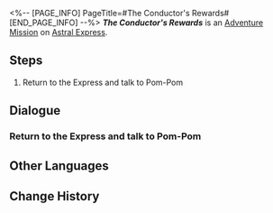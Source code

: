 <%-- [PAGE_INFO]
PageTitle=#The Conductor's Rewards#
[END_PAGE_INFO] --%>
{{Stub|Dialogue.}}
{{Mission Infobox
|id            = 4050005
|title         = 
|image         = <!--Mission The Conductor's Rewards.png-->
|type          = Adventure
|event_name    = 
|chapter       = 
|requirements  = 
* [[Trailblaze Mission]] ''[[Travelers on a Winter Night]]'' completed
* Reach [[Trailblaze Level]] 12
|summary       = <!--official mission summary from Fate's Atlas-->
|characters    = Trailblazer
|startLocation = [[Astral Express]] - [[Parlor Car]]
|world         = Astral Express
|area          = Parlor Car
|prev          = 
|next          = 
|exp           = 
|credits       = 15000
|stellarJade   = 10
|other         = {{Card List|Adventure Log*2; Sparse Aether*3}}
}}
'''''The Conductor's Rewards''''' is an [[Adventure Mission]] on [[Astral Express]].

==Steps==
# Return to the Express and talk to Pom-Pom

<!--
==Gameplay Notes==

--><!--
==Trial Character==

-->
==Dialogue==
{{Stub Dialogue}}
{{Dialogue Start}}
:{{tx}}
{{Dialogue End}}

===Return to the Express and talk to Pom-Pom===
{{Mission Description|type=adventure|location=Parlor Car|update|Pom-Pom seems to have something to give you, go back and have a look.}}
{{Dialogue Start}}
:{{tx}}
{{Dialogue End}}

==Other Languages==
{{Other Languages
|en   = The Conductor's Rewards
|zhs  = 列车长的馈赠
|zht  = 列車長的饋贈
|ja   = 車掌からの贈り物
|ko   = 차장님의 선물
|es   = Regalos del revisor
|fr   = Les récompenses du conducteur
|ru   = Награды проводника
|th   = ของขวัญจากกัปตันรถไฟ
|vi   = Quà Tặng Của Tàu Trưởng
|de   = Die Belohnungen des Schaffners
|id   = Hadiah Kondektur
|pt   = Recompensas do Condutor
}}

==Change History==
{{Change History|1.0}}
